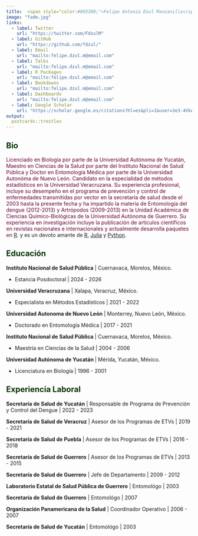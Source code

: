 ```yaml
---
title:  <span style="color:#003300;">Felipe Antonio Dzul Manzanilla</span>
image: "fadm.jpg"
links:
  - label: Twitter
    url: "https://twitter.com/FdzulM"
  - label: GitHub
    url: "https://github.com/fdzul/"
  - label: Email
    url: "mailto:felipe.dzul.m@email.com"
  - label: Talks
    url: "mailto:felipe.dzul.m@email.com"
  - label: R Packages
    url: "mailto:felipe.dzul.m@email.com"
  - label: Bookdowns
    url: "mailto:felipe.dzul.m@email.com"
  - label: Dashboards
    url: "mailto:felipe.dzul.m@email.com"
  - label: Google Scholar
    url: "https://scholar.google.es/citations?hl=es&pli=1&user=3e3-4VkAAAAJ"
output:
  postcards::trestles
---
```

 
##  **<span style="color:#003300;">Bio</span>**

<span style="color:#660033;">Licenciado en Biología por parte de la Universidad Autónoma de Yucatán, Maestro en Ciencias de la Salud por parte del Instituto Nacional de Salud Pública y Doctor en Entomología Médica por parte de la Universidad Autonóma de Nuevo León. Candidato en la especialidad de métodos estadísticos en la Universidad Veracruzana. Su experiencia profesional, incluye su desempeño en el programa de prevención y control de enfermedades transmitidas por vector en la secretaría de salud desde el 2003 hasta la presente fecha y ha impartido la materia de Entomología del dengue (2012-2013) y Artrópodos (2009-2013) en la Unidad Académica de Ciencias Químico-Biológicas de la Universidad Autónoma de Guerrero. Su experiencia en investigación incluye la publicación de artículos científicos en revistas nacionales e internacionales y actualmente desarrolla paquetes en [R](https://cran.r-project.org/).</span>  y es un devoto amante de [R](https://cran.r-project.org/), [Julia](https://julialang.org/) y [Python](https://www.python.org/).

##  **<span style="color:#003300;">Educación</span>**


**Instituto Nacional de Salud Pública** | Cuernavaca, Morelos, México.

  - Estancia Posdoctoral | 2024 - 2026


**Universidad Veracruzana** | Xalapa, Veracruz, México.

  - Especialista en Métodos Estadísticos | 2021 - 2022

**Universidad Autonoma de Nuevo León** | Monterrey, Nuevo León, México.

  - Doctorado en Entomología Médica | 2017 - 2021

**Instituto Nacional de Salud Pública** | Cuernavaca, Morelos, México.

  - Maestría en Ciencias de la Salud | 2004 - 2006

**Universidad Autónoma de Yucatán ** | Mérida, Yucatán, México.

 - Licenciatura en Biología  | 1996 - 2001


##  **<span style="color:#003300;">Experiencia Laboral </span>**


**Secretaría de Salud de Yucatán** | Responsable de Programa de Prevención y Control del Dengue | 2022 - 2023


**Secretaría de Salud de Veracruz** | Asesor de los Programas de ETVs | 2019 - 2021

**Secretaría de Salud de Puebla** | Asesor de los Programas de ETVs | 2016 - 2018

**Secretaría de Salud de Guerrero** | Asesor de los Programas de ETVs | 2013 - 2015

**Secretaría de Salud de Guerrero** | Jefe de Departamento | 2009 - 2012

**Laboratorio Estatal de Salud Pública de Guerrero** | Entomológo | 2003

**Secretaría de Salud de Guerrero** | Entomológo | 2007

**Organización Panamericana de la Salud** | Coordinador Operativo | 2006 - 2007

**Secretaría de Salud de Yucatán** | Entomológo | 2003